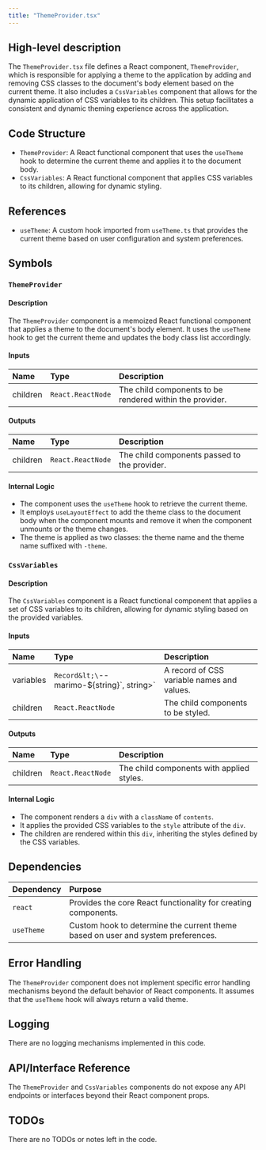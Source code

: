 ```yaml
---
title: "ThemeProvider.tsx"
---
```


## High-level description

The `ThemeProvider.tsx` file defines a React component, `ThemeProvider`, which is responsible for applying a theme to the application by adding and removing CSS classes to the document's body element based on the current theme. It also includes a `CssVariables` component that allows for the dynamic application of CSS variables to its children. This setup facilitates a consistent and dynamic theming experience across the application.

## Code Structure

- `ThemeProvider`: A React functional component that uses the `useTheme` hook to determine the current theme and applies it to the document body.
- `CssVariables`: A React functional component that applies CSS variables to its children, allowing for dynamic styling.

## References

- `useTheme`: A custom hook imported from `useTheme.ts` that provides the current theme based on user configuration and system preferences.

## Symbols

### `ThemeProvider`
#### Description
The `ThemeProvider` component is a memoized React functional component that applies a theme to the document's body element. It uses the `useTheme` hook to get the current theme and updates the body class list accordingly.

#### Inputs
| Name     | Type             | Description          |
|:---------|:-----------------|:---------------------|
| children | `React.ReactNode` | The child components to be rendered within the provider. |

#### Outputs
| Name     | Type             | Description          |
|:---------|:-----------------|:---------------------|
| children | `React.ReactNode` | The child components passed to the provider. |

#### Internal Logic
- The component uses the `useTheme` hook to retrieve the current theme.
- It employs `useLayoutEffect` to add the theme class to the document body when the component mounts and remove it when the component unmounts or the theme changes.
- The theme is applied as two classes: the theme name and the theme name suffixed with `-theme`.

### `CssVariables`
#### Description
The `CssVariables` component is a React functional component that applies a set of CSS variables to its children, allowing for dynamic styling based on the provided variables.

#### Inputs
| Name      | Type                                      | Description                           |
|:----------|:------------------------------------------|:--------------------------------------|
| variables | `Record&lt;\`--marimo-${string}\`, string&gt;` | A record of CSS variable names and values. |
| children  | `React.ReactNode`                         | The child components to be styled.    |

#### Outputs
| Name     | Type             | Description          |
|:---------|:-----------------|:---------------------|
| children | `React.ReactNode` | The child components with applied styles. |

#### Internal Logic
- The component renders a `div` with a `className` of `contents`.
- It applies the provided CSS variables to the `style` attribute of the `div`.
- The children are rendered within this `div`, inheriting the styles defined by the CSS variables.

## Dependencies

| Dependency | Purpose |
|:-----------|:--------|
| `react`    | Provides the core React functionality for creating components. |
| `useTheme` | Custom hook to determine the current theme based on user and system preferences. |

## Error Handling

The `ThemeProvider` component does not implement specific error handling mechanisms beyond the default behavior of React components. It assumes that the `useTheme` hook will always return a valid theme.

## Logging

There are no logging mechanisms implemented in this code.

## API/Interface Reference

The `ThemeProvider` and `CssVariables` components do not expose any API endpoints or interfaces beyond their React component props.

## TODOs

There are no TODOs or notes left in the code.